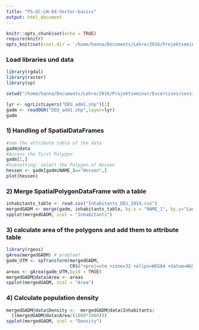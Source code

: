 ```yaml
---
title: "PS-GC-LN-04-Vector-basics"
output: html_document
---
```


```r
knitr::opts_chunk$set(echo = TRUE)
require(knitr)
opts_knit$set(root.dir = '/home/hanna/Documents/Lehre/2016/Projektseminar/Excercises/session04/')
```

### Load libraries und data
```r
library(rgdal)
library(raster)
library(sp)

setwd("/home/hanna/Documents/Lehre/2016/Projektseminar/Excercises/session04/")

lyr <- ogrListLayers("DEU_adm1.shp")[1]
gadm <- readOGR("DEU_adm1.shp",layer=lyr)
gadm
```

### 1) Handling of SpatialDataFrames


```r
#see the attribute table of the data
gadm@data
#Access the first Polygon
gadm[1,]
#Subsetting: select the Polygon of Hessen
hessen <- gadm[gadm$NAME_1=="Hessen",]
plot(hessen)
```

### 2) Merge SpatialPolygonDataFrame with a table
```r
inhabitants_table <- read.csv("Inhabitants_DEU_2014.csv")
mergedGADM <- merge(gadm, inhabitants_table, by.x = "NAME_1", by.y="Land")
spplot(mergedGADM, zcol = "Inhabitants")
```

### 3) calculate area of the polygons and add them to attribute table



```r
library(rgeos)
gArea(mergedGADM) # problem?
gadm_UTM <- spTransform(mergedGADM,
                        CRS("+proj=utm +zone=32 +ellps=WGS84 +datum=WGS84 +units=m +no_defs"))
areas <- gArea(gadm_UTM,byid = TRUE) 
mergedGADM@data$Area <- areas
spplot(mergedGADM, zcol = "Area")
```


### 4) Calculate population density


```r
mergedGADM@data$Density <-  mergedGADM@data$Inhabitants/
  ((mergedGADM@data$Area/(1000*1000)))
spplot(mergedGADM, zcol = "Density")
```
